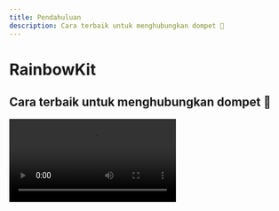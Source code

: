```yaml
---
title: Pendahuluan
description: Cara terbaik untuk menghubungkan dompet 🌈
---
```


# RainbowKit

## Cara terbaik untuk menghubungkan dompet 🌈

<Video src="https://res.cloudinary.com/rainbowme/video/upload/s--aTmEjSrr--/f_auto:video,q_auto/v1/rainbowkit/site-assets/rainbowkit-video-cutdown-edit_gy0q16" />

RainbowKit adalah pustaka [React](https://reactjs.org/) yang memudahkan penambahan koneksi dompet ke dapp Anda. Ini intuitif, responsif dan dapat disesuaikan.

### Fitur

#### Manajemen dompet

Manajemen dompet siap pakai untuk dapp Anda. Selain menangani koneksi dan diskoneksi dompet, RainbowKit mendukung berbagai dompet, mengganti koneksi rantai, menjelaskan alamat ke ENS, menampilkan saldo dan masih banyak lagi!

#### Dapat disesuaikan

Anda dapat menyesuaikan UI RainbowKit agar sesuai dengan merek Anda. Anda dapat memilih dari beberapa warna aksen dan konfigurasi radius batas yang telah ditentukan sebelumnya. Untuk kasus penggunaan yang lebih lanjut, Anda dapat memberikan tema kustom sepenuhnya, merender tombol Anda sendiri dan menghilangkan fitur tertentu. Mode Gelap disertakan.

#### Standar Industri

Untuk interoperabilitas yang lebih baik dengan sebagian besar produk, kami mengandalkan [viem](https://viem.sh) dan [wagmi](https://wagmi.sh/) — pustaka yang paling umum digunakan di ruang ini.

Standar dompet seperti EIP-1193 dan EIP-6963 didukung langsung tanpa pengaturan tambahan, membuat pengguna dompet browser dapat dengan mudah menghubungkan dompet mereka ke dApp Anda.

### Komunitas

Kami sangat senang melihat komunitas mengadopsi RainbowKit, mengangkat masalah, dan memberikan umpan balik. Apakah itu permintaan fitur, laporan bug, atau proyek yang akan ditampilkan, silakan terlibat!

- Angkat [issue](https://github.com/rainbow-me/rainbowkit/issues)
- Ikuti di [Twitter](https://twitter.com/rainbowdotme)
- Bagikan [feedback]Anda (https://github.com/rainbow-me/rainbowkit/discussions/new?category=feedback)
- Coba di [Codesandbox](https://codesandbox.io/p/sandbox/github/rainbow-me/rainbowkit/tree/main/examples/with-next)
